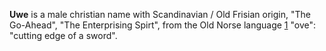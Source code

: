 '''Uwe''' is a male christian name with Scandinavian / Old Frisian origin, "The Go-Ahead", "The Enterprising Spirt", from the Old Norse language [http://www.wikipedia.org/wiki/Old_Norse_languag] "ove": "cutting edge of a sword".